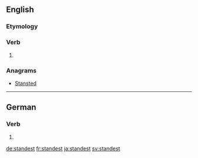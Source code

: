{{also|ständest}}
==English==

===Etymology===
{{suffix|stand|est|lang=en}}

===Verb===
{{head|en|verb form}}

# {{en-archaic second-person singular of|stand}}

===Anagrams===
* [[Stansted#English|Stansted]]

----

==German==

===Verb===
{{head|de|verb form}}

# {{de-verb form of|stehen|2|s|v}}

[[de:standest]]
[[fr:standest]]
[[ja:standest]]
[[sv:standest]]